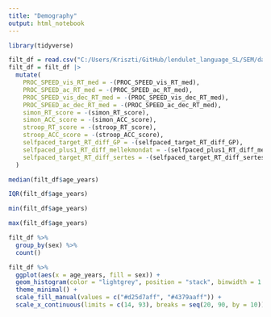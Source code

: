 ```yaml
---
title: "Demography"
output: html_notebook
---
```


```r
library(tidyverse)
```

```r
filt_df = read.csv("C:/Users/Kriszti/GitHub/lendulet_language_SL/SEM/dataframes/filtered_SEM_df.csv")
filt_df = filt_df |>
  mutate(
    PROC_SPEED_vis_RT_med = -(PROC_SPEED_vis_RT_med),
    PROC_SPEED_ac_RT_med = -(PROC_SPEED_ac_RT_med),
    PROC_SPEED_vis_dec_RT_med = -(PROC_SPEED_vis_dec_RT_med),
    PROC_SPEED_ac_dec_RT_med = -(PROC_SPEED_ac_dec_RT_med),
    simon_RT_score = -(simon_RT_score),
    simon_ACC_score = -(simon_ACC_score),
    stroop_RT_score = -(stroop_RT_score),
    stroop_ACC_score = -(stroop_ACC_score),
    selfpaced_target_RT_diff_GP = -(selfpaced_target_RT_diff_GP),
    selfpaced_plus1_RT_diff_mellekmondat = -(selfpaced_plus1_RT_diff_mellekmondat),
    selfpaced_target_RT_diff_sertes = -(selfpaced_target_RT_diff_sertes)
  )
```

```r
median(filt_df$age_years)
```

```r
IQR(filt_df$age_years)
```

```r
min(filt_df$age_years)
```

```r
max(filt_df$age_years)
```

```r
filt_df %>% 
  group_by(sex) %>% 
  count()
```

```r
filt_df %>% 
  ggplot(aes(x = age_years, fill = sex)) +
  geom_histogram(color = "lightgrey", position = "stack", binwidth = 1.5, size = 0.25) +
  theme_minimal() +
  scale_fill_manual(values = c("#d25d7aff", "#4379aaff")) +
  scale_x_continuous(limits = c(14, 93), breaks = seq(20, 90, by = 10))
```

